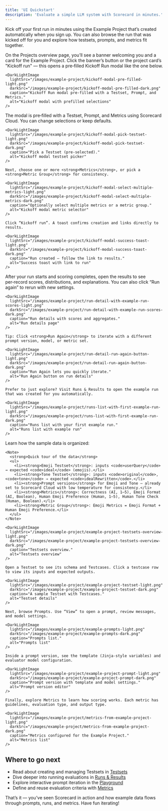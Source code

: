 ```yaml
---
title: 'UI Quickstart'
description: 'Evaluate a simple LLM system with Scorecard in minutes.'
---
```



<DarkLightImage
  lightSrc="/images/example-project/projects-overview-with-example-project-light.png"
  darkSrc="/images/example-project/projects-overview-with-example-project-dark.png"
  caption="Projects overview with the Example Project and kickoff banner."
  alt="Projects overview page"
/>

Kick off your first run in minutes using the Example Project that’s created automatically when you sign up. You can also browse the run that was kicked off for you and explore how testsets, prompts, and metrics fit together.

<Steps>
  <Step title="Find the Example Project and open Kickoff Run">
    On the Projects overview page, you’ll see a banner welcoming you and a card for the Example Project. Click the banner’s button or the project card’s "Kickoff run" — this opens a pre‑filled Kickoff Run modal like the one below.

    <DarkLightImage
      lightSrc="/images/example-project/kickoff-modal-pre-filled-light.png"
      darkSrc="/images/example-project/kickoff-modal-pre-filled-dark.png"
      caption="Kickoff Run modal pre‑filled with a Testset, Prompt, and Metrics."
      alt="Kickoff modal with prefilled selections"
    />

  </Step>

  <Step title="Kick off your first run">
    The modal is pre‑filled with a Testset, Prompt, and Metrics using Scorecard Cloud. You can change selections or keep defaults.

    <DarkLightImage
      lightSrc="/images/example-project/kickoff-modal-pick-testset-light.png"
      darkSrc="/images/example-project/kickoff-modal-pick-testset-dark.png"
      caption="Pick a Testset (pre‑selected)."
      alt="Kickoff modal testset picker"
    />

    Next, choose one or more <strong>Metrics</strong>, or pick a <strong>Metric Group</strong> for consistency.

    <DarkLightImage
      lightSrc="/images/example-project/kickoff-modal-select-multiple-metrics-light.png"
      darkSrc="/images/example-project/kickoff-modal-select-multiple-metrics-dark.png"
      caption="Optionally select multiple metrics or a metric group."
      alt="Kickoff modal metric selector"
    />

    Click “Kickoff run”. A toast confirms creation and links directly to results.

    <DarkLightImage
      lightSrc="/images/example-project/kickoff-modal-success-toast-light.png"
      darkSrc="/images/example-project/kickoff-modal-success-toast-dark.png"
      caption="Run created — follow the link to results."
      alt="Success toast with link to run"
    />
  </Step>

  <Step title="View results (or open the sample run)">
    After your run starts and scoring completes, open the results to see per‑record scores, distributions, and explanations. You can also click “Run again” to rerun with new settings.

    <DarkLightImage
      lightSrc="/images/example-project/run-detail-with-example-run-scores-light.png"
      darkSrc="/images/example-project/run-detail-with-example-run-scores-dark.png"
      caption="Run details with scores and aggregates."
      alt="Run details page"
    />

    Tip: Click <strong>Run Again</strong> to iterate with a different prompt version, model, or metric set.

    <DarkLightImage
      lightSrc="/images/example-project/run-detail-run-again-button-light.png"
      darkSrc="/images/example-project/run-detail-run-again-button-dark.png"
      caption="Run Again lets you quickly iterate."
      alt="Run Again button on run details"
    />

    Prefer to just explore? Visit Runs & Results to open the example run that was created for you automatically.

    <DarkLightImage
      lightSrc="/images/example-project/runs-list-with-first-example-run-light.png"
      darkSrc="/images/example-project/runs-list-with-first-example-run-dark.png"
      caption="Runs list with your first example run."
      alt="Runs list with example run"
    />
  </Step>

  <Step title="Browse the Example Project">
    Learn how the sample data is organized:
    
    <Note>
      <strong>Quick tour of the data</strong>
      <ul>
        <li><strong>Emoji Testset</strong>: inputs <code>userQuery</code> → expected <code>ideal</code> (emojis).</li>
        <li><strong>Tone Testset</strong>: inputs <code>original</code>, <code>tone</code> → expected <code>idealRewritten</code>.</li>
        <li><strong>Prompt versions</strong> for Emoji and Tone — already set to Scorecard Cloud with low temperature for consistency.</li>
        <li><strong>Metrics</strong>: Correctness (AI, 1–5), Emoji Format (AI, Boolean), Human Emoji Preference (Human, 1–5), Human Tone Check (Human, Boolean).</li>
        <li><strong>Metric Group</strong>: Emoji Metrics = Emoji Format + Human Emoji Preference.</li>
      </ul>
    </Note>
    
    <DarkLightImage
      lightSrc="/images/example-project/example-project-testsets-overview-light.png"
      darkSrc="/images/example-project/example-project-testsets-overview-dark.png"
      caption="Testsets overview."
      alt="Testsets overview"
    />

    Open a Testset to see its schema and Testcases. Click a testcase row to view its inputs and expected outputs.

    <DarkLightImage
      lightSrc="/images/example-project/example-project-testset-light.png"
      darkSrc="/images/example-project/example-project-testset-dark.png"
      caption="A sample Testset with Testcases."
      alt="Testset details"
    />

    Next, browse Prompts. Use “View” to open a prompt, review messages, and model settings.

    <DarkLightImage
      lightSrc="/images/example-project/example-prompts-light.png"
      darkSrc="/images/example-project/example-prompts-dark.png"
      caption="Prompts list."
      alt="Prompts list"
    />

    Inside a prompt version, see the template (Jinja‑style variables) and evaluator model configuration.

    <DarkLightImage
      lightSrc="/images/example-project/example-project-prompt-light.png"
      darkSrc="/images/example-project/example-project-prompt-dark.png"
      caption="Prompt version with template and model settings."
      alt="Prompt version editor"
    />

    Finally, explore Metrics to learn how scoring works. Each metric has guidelines, evaluation type, and output type.

    <DarkLightImage
      lightSrc="/images/example-project/metrics-from-example-project-light.png"
      darkSrc="/images/example-project/metrics-from-example-project-dark.png"
      caption="Metrics configured for the Example Project."
      alt="Metrics list"
    />
  </Step>
</Steps>

## Where to go next

- Read about creating and managing Testsets in [Testsets](/features/testsets)
- Dive deeper into running evaluations in [Runs & Results](/features/runs)
- Explore interactive prompt iteration in the [Playground](/features/playground)
- Define and reuse evaluation criteria with [Metrics](/intro/metrics-quickstart)

That’s it — you’ve seen Scorecard in action and how example data flows through prompts, runs, and metrics. Have fun iterating!